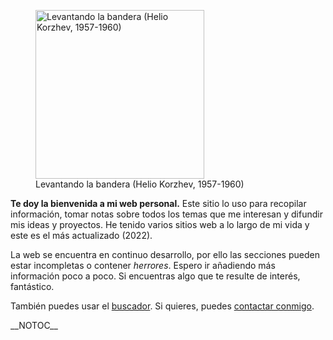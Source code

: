 {{header|1=Portada}}
[[File:levantando-la-bandera-helio-korzhev.jpg|270px|right|Levantando la bandera (Helio Korzhev, 1957-1960)]]

'''Te doy la bienvenida a mi web personal.''' Este sitio lo uso para recopilar información, tomar notas sobre todos los temas que me interesan y difundir mis ideas y proyectos. He tenido varios sitios web a lo largo de mi vida y este es el más actualizado (2022).

La web se encuentra en continuo desarrollo, por ello las secciones pueden estar incompletas o contener ''herrores''. Espero ir añadiendo más información poco a poco. Si encuentras algo que te resulte de interés, fantástico.

{{secciones}}
{{dias}}
También puedes usar el [[buscador]]. Si quieres, puedes [[contacto|contactar conmigo]]. <b><script type="text/javascript">document.write("Día " + diffdays + ".");</script></b>

__NOTOC__
{{footer}}
